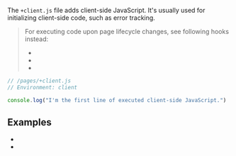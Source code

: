 
The `+client.js` file adds client-side JavaScript. It's usually used for initializing client-side code, such as <Link href="/errors">error tracking</Link>.

> For executing code upon page lifecycle changes, see following hooks instead:
> - <Link href="/onHydrationEnd" />
> - <Link href="/onPageTransitionStart" />
> - <Link href="/onPageTransitionEnd" />

```js
// /pages/+client.js
// Environment: client

console.log("I'm the first line of executed client-side JavaScript.")
```

## Examples

* <RepoLink path="/examples/render-modes/pages/html-js/+client.js" />
* <Link href="/render-modes#html-only" />
